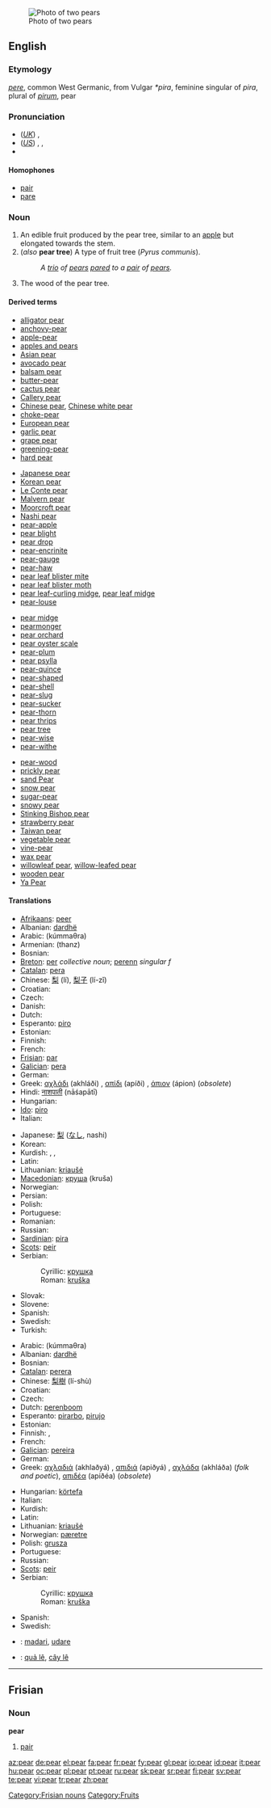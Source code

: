 {{wikipedia|dab=pear (disambiguation)|pear}}
[[Image:Pears.jpg|thumb|Photo of two pears]]
==English==

===Etymology===
{{OE.}} ''[[pere]]'', common West Germanic, from Vulgar {{L.}} ''*pira'', feminine singular of ''pira'', plural of ''[[pirum]]'', pear

===Pronunciation===
{{wikipedia}}
* (''[[Received Pronunciation|UK]]'') {{IPA|/pɛə/}}, {{SAMPA|/pE@/}}
* (''[[General American|US]]'') {{enPR|pâr}}, {{IPA|/pɛɹ/}}, {{SAMPA|/pEr\/}}
* {{audio|en-us-pear.ogg|Audio (US)}}

====Homophones====
{{commons}}
* [[pair]]
* [[pare]]

===Noun===
{{en-noun}}

# An edible fruit produced by the pear tree, similar to an [[apple]] but elongated towards the stem.
# (''also'' '''pear tree''') A type of fruit tree (''Pyrus communis'').
#: ''A [[trio]] of [[pear]]s [[pare]]d to a [[pair]] of [[pear]]s.''
# The wood of the pear tree.

====Derived terms====
{{rel-top4|Terms derived from ''pear''}}
* [[alligator pear]]
* [[anchovy-pear]]
* [[apple-pear]]
* [[apples and pears]]
* [[Asian pear]]
* [[avocado pear]]
* [[balsam pear]]
* [[butter-pear]]
* [[cactus pear]]
* [[Callery pear]]
* [[Chinese pear]], [[Chinese white pear]]
* [[choke-pear]]
* [[European pear]]
* [[garlic pear]]
* [[grape pear]]
* [[greening-pear]]
* [[hard pear]]
{{rel-mid4}}
* [[Japanese pear]]
* [[Korean pear]]
* [[Le Conte pear]]
* [[Malvern pear]]
* [[Moorcroft pear]]
* [[Nashi pear]]
* [[pear-apple]]
* [[pear blight]]
* [[pear drop]]
* [[pear-encrinite]]
* [[pear-gauge]]
* [[pear-haw]]
* [[pear leaf blister mite]]
* [[pear leaf blister moth]]
* [[pear leaf-curling midge]], [[pear leaf midge]]
* [[pear-louse]]
{{rel-mid4}}
* [[pear midge]]
* [[pearmonger]]
* [[pear orchard]]
* [[pear oyster scale]]
* [[pear-plum]]
* [[pear psylla]]
* [[pear-quince]]
* [[pear-shaped]]
* [[pear-shell]]
* [[pear-slug]]
* [[pear-sucker]]
* [[pear-thorn]]
* [[pear thrips]]
* [[pear tree]]
* [[pear-wise]]
* [[pear-withe]]
{{rel-mid4}}
* [[pear-wood]]
* [[prickly pear]]
* [[sand Pear]]
* [[snow pear]]
* [[sugar-pear]]
* [[snowy pear]]
* [[Stinking Bishop pear]]
* [[strawberry pear]]
* [[Taiwan pear]]
* [[vegetable pear]]
* [[vine-pear]]
* [[wax pear]]
* [[willowleaf pear]], [[willow-leafed pear]]
* [[wooden pear]]
* [[Ya Pear]]
{{rel-bottom}}

====Translations====
{{trans-top|fruit}}
* [[Afrikaans]]: [[peer]]
* Albanian: [[dardhë]] {{f}}
* Arabic: {{ARchar|[[كمثرى|كُمّثْرَى]]}} (kúmmaθra) {{f}}
* Armenian: (thanz)
* Bosnian: {{t-|bs|kruška|f}}
* [[Breton]]: [[per]] ''collective noun''; [[perenn]] ''singular f''
* [[Catalan]]: [[pera]] {{f}}
* Chinese: [[梨]] (lí), [[梨子]] (lí-zǐ)
* Croatian: {{t-|hr|kruška|f}}
* Czech: {{t+|cs|hruška|f}}
* Danish: {{t+|da|pære}}
* Dutch: {{t+|nl|peer|f}}
* Esperanto: [[piro]]
* Estonian: {{t-|et|pirn}}
* Finnish: {{t+|fi|päärynä}}
* French: {{t+|fr|poire|f}}
* [[Frisian]]: [[par]]
* [[Galician]]: [[pera]] {{f}}
* German: {{t+|de|Birne|f}}
* Greek: [[αχλάδι]] (akhláði) {{n}}, [[απίδι]] (apíði) {{n}}, [[άπιον]] (ápion) {{n}} (''obsolete'')
* Hindi: [[नाशपाती]] (nāśapātī) {{f}}
* Hungarian: {{t+|hu|körte}}
* [[Ido]]: [[piro]]
* Italian: {{t+|it|pera|f}}
{{trans-mid}}
* Japanese: [[梨]] ([[なし]], nashi)
* Korean: {{t-|ko|서양배|sc=Hang}}
* Kurdish: {{t+|ku|hirmî|f}}, {{t+|ku|karçîn}}, {{t+|ku|هه‌رمێ|sc=KUchar}}
* Latin: {{t-|la|pirum|n}}
* Lithuanian: [[kriaušė]] {{f}}
* [[Macedonian]]: [[круша]] (kruša) {{f}}
* Norwegian: {{t-|no|pære|c}}
* Persian: {{t+|fa|گلابی|tr=golabi|sc=FAchar|xs=Persian}}
* Polish: {{t+|pl|gruszka|f}}
* Portuguese: {{t+|pt|pêra|f}}
* Romanian: {{t+|ro|pară|f}}
* Russian: {{t+|ru|груша|f|tr=gruša|sc=Cyrl}}
* [[Sardinian]]: [[pira]] {{f}}
* [[Scots]]: [[peir]]
* Serbian:
*: Cyrillic: [[крушка]] {{f}}
*: Roman: [[kruška]] {{f}}
* Slovak: {{t-|sk|hruška|f}}
* Slovene: {{t+|sl|hruška|f}}
* Spanish: {{t+|es|pera|f}}
* Swedish: {{t+|sv|päron|n}}
* Turkish: {{t+|tr|armut}}
{{trans-bottom}}

{{trans-top|tree}}
* Arabic: {{ARchar|[[كمثرى|كُمّثْرَى]]}} (kúmmaθra) {{f}}
* Albanian: [[dardhë]] {{f}}
* Bosnian: {{t-|bs|kruška|f}}
* [[Catalan]]: [[perera]] {{f}}
* Chinese: [[梨樹]] (lí-shù)
* Croatian: {{t-|hr|kruška|f}}
* Czech: {{t-|cs|hrušeň|f}}
* Dutch: [[perenboom]] {{m}}
* Esperanto: [[pirarbo]], [[pirujo]]
* Estonian: {{t-|et|pirnipuu}}
* Finnish: {{t+|fi|päärynä}}, {{t+|fi|päärynäpuu}}
* French: {{t+|fr|poirier|m}}
* [[Galician]]: [[pereira]] {{f}}
* German: {{t+|de|Birnbaum|m}}
* Greek: [[αχλαδιά]] (akhlaðyá) {{f}}, [[απιδιά]] (apiðyá) {{f}}, [[αχλάδα]] (akhláða) {{f}} (''folk and poetic''), [[απιδέα]] (apiðéa) {{f}} (''obsolete'')
{{trans-mid}}
* Hungarian: [[körte]][[fa]]
* Italian: {{t+|it|pero|m}}
* Kurdish: {{KUchar|[[دار هه‌رمێ]]}}
* Latin: {{t-|la|pirus|m}}
* Lithuanian: [[kriaušė]] {{f}}
* Norwegian: [[pæretre]] {{n}}
* Polish: [[grusza]] {{f}}
* Portuguese: {{t+|pt|pêra|f}}
* Russian: {{t+|ru|груша|f|tr=grúša|sc=Cyrl}}
* [[Scots]]: [[peir]]
* Serbian:
*: Cyrillic: [[крушка]] {{f}}
*: Roman: [[kruška]] {{f}}
* Spanish: {{t-|es|peral|m}}
* Swedish: {{t-|sv|päronträd}}
{{trans-bottom}}

{{checktrans-top}}
* {{ttbc|Basque}}: [[madari]], [[udare]]
* {{ttbc|Vietnamese}}: [[quả lê]], [[cây lê]]
{{trans-bottom}}

----

==Frisian==

===Noun===
'''pear'''

# [[pair]]

[[Category:Frisian nouns]]
[[Category:Fruits]]

[[az:pear]]
[[de:pear]]
[[el:pear]]
[[fa:pear]]
[[fr:pear]]
[[fy:pear]]
[[gl:pear]]
[[io:pear]]
[[id:pear]]
[[it:pear]]
[[hu:pear]]
[[oc:pear]]
[[pl:pear]]
[[pt:pear]]
[[ru:pear]]
[[sk:pear]]
[[sr:pear]]
[[fi:pear]]
[[sv:pear]]
[[te:pear]]
[[vi:pear]]
[[tr:pear]]
[[zh:pear]]